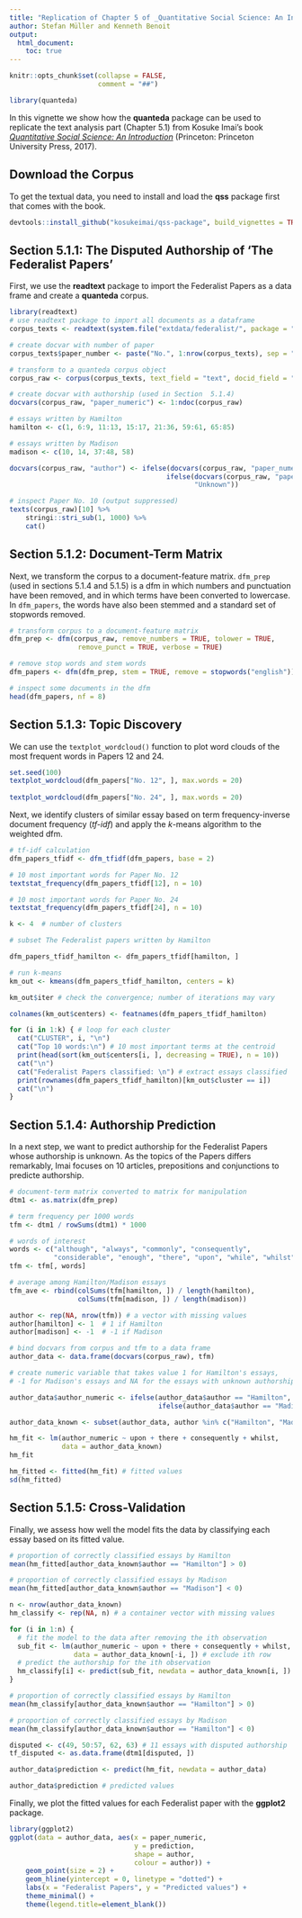 ```yaml
---
title: "Replication of Chapter 5 of _Quantitative Social Science: An Introduction_"
author: Stefan Müller and Kenneth Benoit
output: 
  html_document:
    toc: true
---
```


```r
knitr::opts_chunk$set(collapse = FALSE, 
                      comment = "##")
```

    
```r
library(quanteda)
```


In this vignette we show how the **quanteda** package can be used to replicate the text analysis part (Chapter 5.1) from Kosuke Imai's book [*Quantitative Social Science: An Introduction*](http://qss.princeton.press) (Princeton: Princeton University Press, 2017).

## Download the Corpus

To get the textual data, you need to install and load the **qss** package first that comes with the book. 

```r
devtools::install_github("kosukeimai/qss-package", build_vignettes = TRUE)
```

## Section 5.1.1: The Disputed Authorship of ‘The Federalist Papers’

First, we use the **readtext** package to import the Federalist Papers as a data frame and create a **quanteda** corpus. 

```r
library(readtext)
# use readtext package to import all documents as a dataframe
corpus_texts <- readtext(system.file("extdata/federalist/", package = "qss"))

# create docvar with number of paper
corpus_texts$paper_number <- paste("No.", 1:nrow(corpus_texts), sep = " ")

# transform to a quanteda corpus object
corpus_raw <- corpus(corpus_texts, text_field = "text", docid_field = "paper_number")

# create docvar with authorship (used in Section  5.1.4)
docvars(corpus_raw, "paper_numeric") <- 1:ndoc(corpus_raw)

# essays written by Hamilton
hamilton <- c(1, 6:9, 11:13, 15:17, 21:36, 59:61, 65:85)

# essays written by Madison
madison <- c(10, 14, 37:48, 58)

docvars(corpus_raw, "author") <- ifelse(docvars(corpus_raw, "paper_numeric") %in% hamilton, "Hamilton",
                                       ifelse(docvars(corpus_raw, "paper_numeric") %in% madison, "Madison", 
                                              "Unknown"))
```

```r
# inspect Paper No. 10 (output suppressed)
texts(corpus_raw)[10] %>% 
    stringi::stri_sub(1, 1000) %>% 
    cat()
```


## Section 5.1.2: Document-Term Matrix

Next, we transform the corpus to a document-feature matrix. `dfm_prep` (used in sections 5.1.4 and 5.1.5) is a dfm in which numbers and punctuation have been removed, and in which terms have been converted to lowercase. In `dfm_papers`, the words have also been stemmed and a standard set of stopwords removed.

```r
# transform corpus to a document-feature matrix
dfm_prep <- dfm(corpus_raw, remove_numbers = TRUE, tolower = TRUE,
                 remove_punct = TRUE, verbose = TRUE)

# remove stop words and stem words
dfm_papers <- dfm(dfm_prep, stem = TRUE, remove = stopwords("english"))

# inspect some documents in the dfm
head(dfm_papers, nf = 8)
```

## Section 5.1.3: Topic Discovery

We can use the `textplot_wordcloud()` function to plot word clouds of the most frequent words in Papers 12 and 24.

```r
set.seed(100)
textplot_wordcloud(dfm_papers["No. 12", ], max.words = 20)
  
textplot_wordcloud(dfm_papers["No. 24", ], max.words = 20)
```

Next, we identify clusters of similar essay based on term frequency-inverse document frequency (*tf-idf*) and apply the $k$-means algorithm to the weighted dfm. 

```r
# tf-idf calculation
dfm_papers_tfidf <- dfm_tfidf(dfm_papers, base = 2)

# 10 most important words for Paper No. 12
textstat_frequency(dfm_papers_tfidf[12], n = 10)

# 10 most important words for Paper No. 24
textstat_frequency(dfm_papers_tfidf[24], n = 10)
```

```r
k <- 4  # number of clusters

# subset The Federalist papers written by Hamilton

dfm_papers_tfidf_hamilton <- dfm_papers_tfidf[hamilton, ]

# run k-means
km_out <- kmeans(dfm_papers_tfidf_hamilton, centers = k)

km_out$iter # check the convergence; number of iterations may vary

colnames(km_out$centers) <- featnames(dfm_papers_tfidf_hamilton)

for (i in 1:k) { # loop for each cluster
  cat("CLUSTER", i, "\n")
  cat("Top 10 words:\n") # 10 most important terms at the centroid
  print(head(sort(km_out$centers[i, ], decreasing = TRUE), n = 10))
  cat("\n")
  cat("Federalist Papers classified: \n") # extract essays classified
  print(rownames(dfm_papers_tfidf_hamilton)[km_out$cluster == i])
  cat("\n")
}

```

## Section 5.1.4: Authorship Prediction

In a next step, we want to predict authorship for the Federalist Papers whose authorship is unknown. As the topics of the Papers differs remarkably, Imai focuses on 10 articles, prepositions and conjunctions to predicte authorship.

```r
# document-term matrix converted to matrix for manipulation
dtm1 <- as.matrix(dfm_prep)

# term frequency per 1000 words
tfm <- dtm1 / rowSums(dtm1) * 1000 

# words of interest
words <- c("although", "always", "commonly", "consequently",
           "considerable", "enough", "there", "upon", "while", "whilst")
tfm <- tfm[, words]

# average among Hamilton/Madison essays
tfm_ave <- rbind(colSums(tfm[hamilton, ]) / length(hamilton),
                 colSums(tfm[madison, ]) / length(madison))

author <- rep(NA, nrow(tfm)) # a vector with missing values
author[hamilton] <- 1  # 1 if Hamilton
author[madison] <- -1  # -1 if Madison

# bind docvars from corpus and tfm to a data frame
author_data <- data.frame(docvars(corpus_raw), tfm)

# create numeric variable that takes value 1 for Hamilton's essays,
# -1 for Madison's essays and NA for the essays with unknown authorship

author_data$author_numeric <- ifelse(author_data$author == "Hamilton", 1, 
                                     ifelse(author_data$author == "Madison", -1, NA))

author_data_known <- subset(author_data, author %in% c("Hamilton", "Madison"))

hm_fit <- lm(author_numeric ~ upon + there + consequently + whilst,
             data = author_data_known)
hm_fit

hm_fitted <- fitted(hm_fit) # fitted values
sd(hm_fitted)
```

## Section 5.1.5: Cross-Validation

Finally, we assess how well the model fits the data by classifying each essay based on its fitted value.

```r
# proportion of correctly classified essays by Hamilton
mean(hm_fitted[author_data_known$author == "Hamilton"] > 0)

# proportion of correctly classified essays by Madison
mean(hm_fitted[author_data_known$author == "Madison"] < 0)

n <- nrow(author_data_known)
hm_classify <- rep(NA, n) # a container vector with missing values

for (i in 1:n) {
  # fit the model to the data after removing the ith observation
  sub_fit <- lm(author_numeric ~ upon + there + consequently + whilst,
                data = author_data_known[-i, ]) # exclude ith row
  # predict the authorship for the ith observation
  hm_classify[i] <- predict(sub_fit, newdata = author_data_known[i, ])
}

# proportion of correctly classified essays by Hamilton
mean(hm_classify[author_data_known$author == "Hamilton"] > 0)

# proportion of correctly classified essays by Madison
mean(hm_classify[author_data_known$author == "Hamilton"] < 0)

disputed <- c(49, 50:57, 62, 63) # 11 essays with disputed authorship
tf_disputed <- as.data.frame(dtm1[disputed, ])

author_data$prediction <- predict(hm_fit, newdata = author_data)

author_data$prediction # predicted values
```

Finally, we plot the fitted values for each Federalist paper with the **ggplot2** package.

```r
library(ggplot2)
ggplot(data = author_data, aes(x = paper_numeric, 
                               y = prediction, 
                               shape = author, 
                               colour = author)) +
    geom_point(size = 2) +
    geom_hline(yintercept = 0, linetype = "dotted") + 
    labs(x = "Federalist Papers", y = "Predicted values") +
    theme_minimal() + 
    theme(legend.title=element_blank())
```

